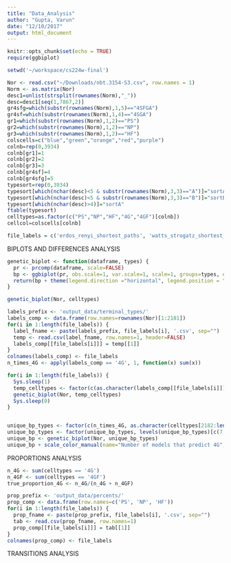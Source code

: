 ```yaml
---
title: "Data_Analysis"
author: "Gupta, Varun"
date: "12/10/2017"
output: html_document
---
```


```r
knitr::opts_chunk$set(echo = TRUE)
require(ggbiplot)

setwd('~/workspace/cs224w-final')
```

```r
Nor <- read.csv("~/Downloads/nbt.3154-S3.csv", row.names = 1)
Norm <- as.matrix(Nor)
desc1=unlist(strsplit(rownames(Norm),"_"))
desc=desc1[seq(1,7867,2)]
gr4sfg=which(substr(rownames(Norm),1,5)=="4SFGA")
gr4sf=which(substr(rownames(Norm),1,4)=="4SGA")
gr1=which(substr(rownames(Norm),1,2)=="PS")
gr2=which(substr(rownames(Norm),1,2)=="NP")
gr3=which(substr(rownames(Norm),1,2)=="HF")
colscells=c("blue","green","orange","red","purple")
colnb=rep(0,3934)
colnb[gr1]=1
colnb[gr2]=2
colnb[gr3]=3
colnb[gr4sf]=4
colnb[gr4sfg]=5
typesort=rep(0,3934)
typesort[which(nchar(desc)<5 & substr(rownames(Norm),3,3)=="A")]="sortA"
typesort[which(nchar(desc)<5 & substr(rownames(Norm),3,3)=="B")]="sortB"
typesort[which(nchar(desc)>4)]="sortA"
ftable(typesort)
celltypes=as.factor(c("PS","NP","HF","4G","4GF")[colnb])
cellcol=colscells[colnb]
```

```r
file_labels = c('erdos_renyi_shortest_paths', 'watts_strogatz_shortest_paths', 'random_walk_erdos_renyi', 'random_walk_watts_strogatz', 'random_walks_watts_strogatz_a2')
```

BIPLOTS AND DIFFERENCES ANALYSIS
```r
genetic_biplot <- function(dataframe, types) {
  pr <- prcomp(dataframe, scale=FALSE)
  bp <- ggbiplot(pr, obs.scale=1, var.scale=1, scale=1, groups=types, ellipse=TRUE, circle=TRUE)
  return(bp + theme(legend.direction ="horizontal", legend.position = "top"))
}

genetic_biplot(Nor, celltypes)

labels_prefix <- 'output_data/terminal_types/'
labels_comp <- data.frame(row.names=rownames(Nor)[1:2181])
for(i in 1:length(file_labels)) {
  label_fname <- paste(labels_prefix, file_labels[i], '.csv', sep="")
  temp <- read.csv(label_fname, row.names=1, header=FALSE)
  labels_comp[[file_labels[i]]] = temp[[1]]
}
colnames(labels_comp) <- file_labels
n_times_4G <- apply(labels_comp == '4G', 1, function(x) sum(x))

for(i in 1:length(file_labels)) {
  Sys.sleep(1)
  temp_celltypes <- factor(c(as.character(labels_comp[[file_labels[i]]]), as.character(celltypes[2182:length(celltypes)])))
  genetic_biplot(Nor, temp_celltypes)
  Sys.sleep(0)
}


unique_bp_types <- factor(c(n_times_4G, as.character(celltypes[2182:length(celltypes)])))
unique_bp_types <- factor(unique_bp_types, levels(unique_bp_types)[c(7, 1:5, 8, 6)])
unique_bp <- genetic_biplot(Nor, unique_bp_types)
unique_bp + scale_color_manual(name="Number of models that predict 4G", values=c("white", "gray95", "gray82", "gray70", "gray58", "gray46", "gray34", "black"))
```

PROPORTIONS ANALYSIS
```r
n_4G <- sum(celltypes == '4G')
n_4GF <- sum(celltypes == '4GF')
true_proportion_4G <- n_4G/(n_4G + n_4GF)

prop_prefix <- 'output_data/percents/'
prop_comp <- data.frame(row.names=c('PS', 'NP', 'HF'))
for(i in 1:length(file_labels)) {
  prop_fname <- paste(prop_prefix, file_labels[i], '.csv', sep="")
  tab <- read.csv(prop_fname, row.names=1)
  prop_comp[[file_labels[i]]] = tab[[1]]
}
colnames(prop_comp) <- file_labels
```

TRANSITIONS ANALYSIS
